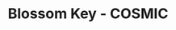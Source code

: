 ---
title: "Blossom Key - COSMIC"
images:
  color: "MUfCHtba5zu7eYq2m2zXwvQsBGrRSkMJAq9nL0uKtI4Ypg5T"
  item: "MUfCHtba5zu7e9qmdKFzXwvQsBGrRSkMJAq9nL0uKtI4Ypg5"
type: "key"
crate: "anniversary"
multiinstance: true
multiinstanceuuid: "f99cc1bd-1e12-413f-8f07-191fee1c7321"
---